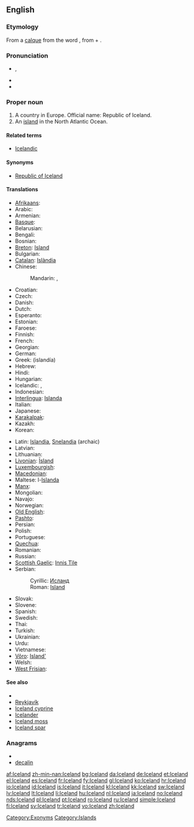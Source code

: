 ==English==
{{wikipedia}}

===Etymology===
From a [[calque]] from the {{etyl|is}} word {{term|Ísland||Iceland|lang=is}}, from {{term|ís||ice|lang=is}} + {{term|land||land|lang=is}}.

===Pronunciation===
* {{a|UK|US}} {{IPA|/ˈaɪs.lənd/}}, {{SAMPA|/"aIs.l@nd/}}
* {{audio|en-us-Iceland.ogg|Audio (US)}}
* {{hyphenation|Ice|land}}

===Proper noun===
{{en-proper noun}}

# A country in Europe. Official name: Republic of Iceland.
# An [[island]] in the North Atlantic Ocean.

====Related terms====
* [[Icelandic]]

====Synonyms====
* [[Republic of Iceland]]

====Translations====
{{trans-top|country in Europe}}
* [[Afrikaans]]: {{t|af|Ysland|xs=Afrikaans}}
* Arabic: {{t|ar|آيسلندا|f|tr='aayslánda}}
* Armenian: {{t-|hy|Իսլանդիա|tr=Islandia}}
* [[Basque]]: {{t+|eu|Islandia|xs=Basque}}
* Belarusian: {{t|be|Ісландыя|f|tr=Islándyja|xs=Belarusian}}
* Bengali: {{t|bn|আইসল্যান্ড|sc=Beng|xs=Bengali}}
* Bosnian: {{t-|bs|Island|m}}
* [[Breton]]: [[Island]]
* Bulgarian: {{t+|bg|Исландия|f|tr=Islándija}}
* [[Catalan]]: [[Islàndia]] {{f}}
* Chinese:
*: Mandarin: {{t-|cmn|冰島|sc=Hani}}, {{t-|cmn|冰岛|tr=Bīngdǎo|sc=Hani}}
* Croatian: {{t+|hr|Island|m}}
* Czech: {{t+|cs|Island|m}}
* Danish: {{t+|da|Island}}
* Dutch: {{t+|nl|IJsland|n}}
* Esperanto: {{t-|eo|Islando|xs=Esperanto}}
* Estonian: {{t+|et|Island}}
* Faroese: {{t+|fo|Ísland|n|xs=Faroese}}
* Finnish: {{t+|fi|Islanti}}
* French: {{t+|fr|Islande}}
* Georgian: {{t|ka|ისლანდია|tr=islandia|sc=Geor|xs=Georgian}}
* German: {{t+|de|Island|n}}
* Greek: {{t+|el|Ισλανδία|f}} (islandía)
* Hebrew: {{t-|he|איסלנד|tr=Island}}
* Hindi: {{t|hi|आइसलैंड|tr=ā'islaiṇḍ|xs=Hindi}}
* Hungarian: {{t+|hu|Izland}}
* Icelandic: {{t+|is|Ísland|n}}, {{qualifier|poetic}} {{t+|is|Frón|n}}
* Indonesian: {{t-|id|Islandia|xs=Indonesian}}
* [[Interlingua]]: [[Islanda]]
* Italian: {{t+|it|Islanda|f}}
* Japanese: {{t+|ja|アイスランド|tr=Aisurando}}
* [[Karakalpak]]: {{tø|kaa|İslandiya}}
* Kazakh: {{t-|kk|Исландия|tr=Islandiya|sc=Cyrl|xs=Kazakh}}
* Korean: {{t+|ko|아이슬란드|tr=Aiseullandeu|sc=Hang}}
{{trans-mid}}
* Latin: [[Islandia]], [[Snelandia]] (archaic)
* Latvian: {{t-|lv|Islande|f|xs=Latvian}}
* Lithuanian: {{t|lt|Islandija|f}}
* [[Livonian]]: [[Īsland]]
* [[Luxembourgish]]: {{t|lb|Island|n}}
* [[Macedonian]]: {{t+|mk|Исланд|m|tr=Ísland}}
* Maltese: l-[[Islanda]]
* [[Manx]]: {{t-|gv|Eeslyn|f|alt=Yn Eeslyn|xs=Manx}}
* Mongolian: {{t|mn|Исланди|tr=Islándi|sc=Cyrl|xs=Mongolian}}
* Navajo: {{tø|nv|Tin bikéyah}}
* Norwegian: {{t+|no|Island}}
* [[Old English]]: {{t-|ang|Īsland|xs=Old English}}
* [[Pashto]]: {{t-|ps|ايسلنډ|m|tr=aysləndd|sc=ps-Arab|xs=Pashto}}
* Persian: {{t-|fa|ایسلند|tr=Island|xs=Persian}}
* Polish: {{t+|pl|Islandia|f}}
* Portuguese: {{t+|pt|Islândia|f}}
* [[Quechua]]: {{t-|qu|Islandya|xs=Quechua}}
* Romanian: {{t+|ro|Islanda|f}}
* Russian: {{t+|ru|Исландия|f|tr=Islándija}}
* [[Scottish Gaelic]]: [[Innis Tìle]] {{f}}
* Serbian:
*: Cyrillic: [[Исланд]] {{m}}
*: Roman: [[Island]] {{m}}
* Slovak: {{t-|sk|Island|m}}
* Slovene: {{t+|sl|Islandija|f}}
* Spanish: {{t+|es|Islandia|f}}
* Swedish: {{t+|sv|Island}}
* Thai: {{t|th|ไอซ์แลนด์|tr=ai-laen}}
* Turkish: {{t+|tr|İzlanda}}
* Ukrainian: {{t+|uk|Ісландія|f|tr=Islándija|xs=Ukrainian}}
* Urdu: {{t|ur|آئس لینڈ|xs=Urdu}}
* Vietnamese: {{t-|vi|Iceland|xs=Vietnamese}}
* [[Võro]]: [[Island']]
* Welsh: {{t-|cy|Gwlad yr Iâ|xs=Welsh}}
* [[West Frisian]]: {{t|fy|Yslân|xs=West Frisian}}
{{trans-bottom}}

====See also====
* {{list|en|countries of Europe}}
* [[Reykjavík]]
* [[Iceland cyprine]]
* [[Icelander]]
* [[Iceland moss]]
* [[Iceland spar]]

===Anagrams===
* {{alphagram|acdeiln}}
* [[decalin#English|decalin]]

[[Category:Exonyms]]
[[Category:Islands]]

[[af:Iceland]]
[[zh-min-nan:Iceland]]
[[bg:Iceland]]
[[da:Iceland]]
[[de:Iceland]]
[[et:Iceland]]
[[el:Iceland]]
[[es:Iceland]]
[[fr:Iceland]]
[[fy:Iceland]]
[[gl:Iceland]]
[[ko:Iceland]]
[[hr:Iceland]]
[[io:Iceland]]
[[id:Iceland]]
[[is:Iceland]]
[[it:Iceland]]
[[kl:Iceland]]
[[kk:Iceland]]
[[sw:Iceland]]
[[lv:Iceland]]
[[lt:Iceland]]
[[li:Iceland]]
[[hu:Iceland]]
[[nl:Iceland]]
[[ja:Iceland]]
[[no:Iceland]]
[[nds:Iceland]]
[[pl:Iceland]]
[[pt:Iceland]]
[[ro:Iceland]]
[[ru:Iceland]]
[[simple:Iceland]]
[[fi:Iceland]]
[[sv:Iceland]]
[[tr:Iceland]]
[[vo:Iceland]]
[[zh:Iceland]]